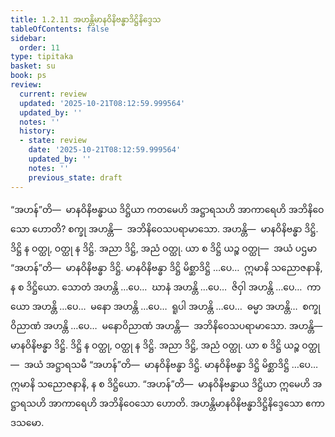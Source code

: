 ```yaml
---
title: 1.2.11 အဟန္တိမာနဝိနိဗန္ဓာဒိဋ္ဌိနိဒ္ဒေသ
tableOfContents: false
sidebar:
  order: 11
type: tipitaka
basket: su
book: ps
review:
  current: review
  updated: '2025-10-21T08:12:59.999564'
  updated_by: ''
  notes: ''
  history:
  - state: review
    date: '2025-10-21T08:12:59.999564'
    updated_by: ''
    notes: ''
    previous_state: draft
---
```



<DynamicBreadcrumb />


<ReviewStatus review={frontmatter.review} showDetails={true} />

<HypothesisAnnotation frontmatter={frontmatter} />

<Division number="144" book="ps" e="ch" v="26" p="155">

<Paragraph number="815" book="ps">
“အဟန်”တိ—  မာနဝိနိဗန္ဓာယ ဒိဋ္ဌိယာ ကတမေဟိ အဋ္ဌာရသဟိ အာကာရေဟိ အဘိနိဝေသော ဟောတိ? စက္ခု အဟန္တိ—  အဘိနိဝေသပရာမာသော. အဟန္တိ—  မာနဝိနိဗန္ဓာ ဒိဋ္ဌိ. ဒိဋ္ဌိ န ဝတ္ထု, ဝတ္ထု န ဒိဋ္ဌိ. အညာ ဒိဋ္ဌိ, အညံ ဝတ္ထု. ယာ စ ဒိဋ္ဌိ ယဉ္စ ဝတ္ထု—  အယံ ပဌမာ “အဟန်”တိ—  မာနဝိနိဗန္ဓာ ဒိဋ္ဌိ. မာနဝိနိဗန္ဓာ ဒိဋ္ဌိ မိစ္ဆာဒိဋ္ဌိ …ပေ…  ဣမာနိ သညောဇနာနိ, န စ ဒိဋ္ဌိယော.
</Paragraph>

<Paragraph number="816" book="ps">
သောတံ အဟန္တိ …ပေ…  ဃာနံ အဟန္တိ …ပေ…  ဇိဝှါ အဟန္တိ …ပေ…  ကာယော အဟန္တိ …ပေ…  မနော အဟန္တိ …ပေ…  ရူပါ အဟန္တိ …ပေ…  ဓမ္မာ အဟန္တိ…  စက္ခုဝိညာဏံ အဟန္တိ …ပေ…  မနောဝိညာဏံ အဟန္တိ—  အဘိနိဝေသပရာမာသော. အဟန္တိ—  မာနဝိနိဗန္ဓာ ဒိဋ္ဌိ. ဒိဋ္ဌိ န ဝတ္ထု, ဝတ္ထု န ဒိဋ္ဌိ. အညာ ဒိဋ္ဌိ, အညံ ဝတ္ထု. ယာ စ ဒိဋ္ဌိ ယဉ္စ ဝတ္ထု—  အယံ အဋ္ဌာရသမီ “အဟန်”တိ—  မာနဝိနိဗန္ဓာ ဒိဋ္ဌိ. မာနဝိနိဗန္ဓာ ဒိဋ္ဌိ မိစ္ဆာဒိဋ္ဌိ …ပေ…  ဣမာနိ သညောဇနာနိ, န စ ဒိဋ္ဌိယော. “အဟန်”တိ—  မာနဝိနိဗန္ဓာယ ဒိဋ္ဌိယာ ဣမေဟိ အဋ္ဌာရသဟိ အာကာရေဟိ အဘိနိဝေသော ဟောတိ.

</Paragraph>
</Division>

<Paragraph number="817" type="center" book="ps">
အဟန္တိမာနဝိနိဗန္ဓာဒိဋ္ဌိနိဒ္ဒေသော ဧကာဒသမော.
</Paragraph>